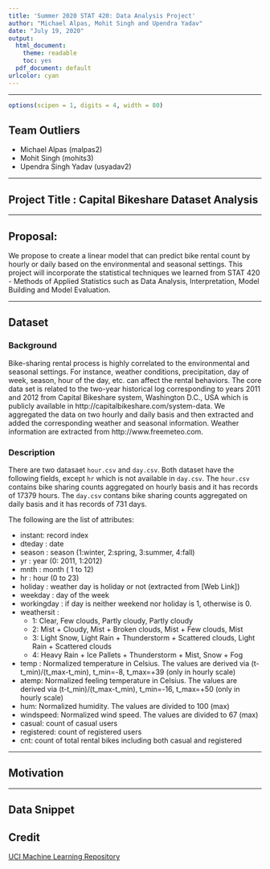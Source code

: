```yaml
---
title: 'Summer 2020 STAT 420: Data Analysis Project'
author: "Michael Alpas, Mohit Singh and Upendra Yadav"
date: "July 19, 2020"
output:
  html_document: 
    theme: readable
    toc: yes  
  pdf_document: default
urlcolor: cyan
---
```

---

```r
options(scipen = 1, digits = 4, width = 80)
```

## Team Outliers
 - Michael Alpas (malpas2)
 - Mohit Singh (mohits3)
 - Upendra Singh Yadav (usyadav2)
 
---

## Project Title : Capital Bikeshare Dataset Analysis
 
---

## Proposal:

We propose to create a linear model that can predict bike rental count by hourly or daily based on the environmental and seasonal settings.  This project will incorporate the statistical techniques we learned from STAT 420 - Methods of Applied Statistics such as Data Analysis, Interpretation, Model Building and Model Evaluation.

---

## Dataset 

### Background

Bike-sharing rental process is highly correlated to the environmental and seasonal settings. For instance, weather conditions, precipitation, day of week, season, hour of the day, etc. can affect the rental behaviors. The core data set is related to the two-year historical log corresponding to years 2011 and 2012 from Capital Bikeshare system, Washington D.C., USA which is publicly available in http://capitalbikeshare.com/system-data. We aggregated the data on two hourly and daily basis and then extracted and added the corresponding weather and seasonal information. Weather information are extracted from http://www.freemeteo.com. 

### Description

There are two datasaet `hour.csv` and `day.csv`. Both dataset have the following fields, except `hr` which is not available in `day.csv`. The `hour.csv` contains bike sharing counts aggregated on hourly basis and it has records of 17379 hours. The `day.csv` contans bike sharing counts aggregated on daily basis and it has records of 731 days.

The following are the list of attributes:

- instant: record index
- dteday : date
- season : season (1:winter, 2:spring, 3:summer, 4:fall)
- yr : year (0: 2011, 1:2012)
- mnth : month ( 1 to 12)
- hr : hour (0 to 23)
- holiday : weather day is holiday or not (extracted from [Web Link])
- weekday : day of the week
- workingday : if day is neither weekend nor holiday is 1, otherwise is 0.
- weathersit :
  - 1: Clear, Few clouds, Partly cloudy, Partly cloudy
  - 2: Mist + Cloudy, Mist + Broken clouds, Mist + Few clouds, Mist
  - 3: Light Snow, Light Rain + Thunderstorm + Scattered clouds, Light Rain + Scattered clouds
  - 4: Heavy Rain + Ice Pallets + Thunderstorm + Mist, Snow + Fog
- temp : Normalized temperature in Celsius. The values are derived via (t-t_min)/(t_max-t_min), t_min=-8, t_max=+39 (only in hourly scale)
- atemp: Normalized feeling temperature in Celsius. The values are derived via (t-t_min)/(t_max-t_min), t_min=-16, t_max=+50 (only in hourly scale)
- hum: Normalized humidity. The values are divided to 100 (max)
- windspeed: Normalized wind speed. The values are divided to 67 (max)
- casual: count of casual users
- registered: count of registered users
- cnt: count of total rental bikes including both casual and registered

---

## Motivation

---

## Data Snippet

## Credit

[UCI Machine Learning Repository](https://archive.ics.uci.edu/ml/datasets/bike+sharing+dataset)



